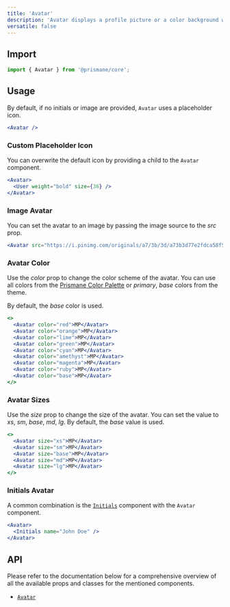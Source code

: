 ---
title: 'Avatar'
description: 'Avatar displays a profile picture or a color background with initials.'
versatile: false
---

## Import

```js
import { Avatar } from '@prismane/core';
```

## Usage

By default, if no initials or image are provided, `Avatar` uses a placeholder icon.

```jsx preview
<Avatar />
```

### Custom Placeholder Icon

You can overwrite the default icon by providing a child to the `Avatar` component.

```jsx preview
<Avatar>
  <User weight="bold" size={36} />
</Avatar>
```

### Image Avatar

You can set the avatar to an image by passing the image source to the _src_ prop.

```jsx preview
<Avatar src="https://i.pinimg.com/originals/a7/3b/3d/a73b3d77e2fdca58f57e568ddcfab1a5.jpg" />
```

### Avatar Color

Use the _color_ prop to change the color scheme of the avatar. You can use all colors from the [Prismane Color Palette](/docs/styling/color-palette) or _primary_, _base_ colors from the theme.

By default, the _base_ color is used.

```jsx preview
<>
  <Avatar color="red">MP</Avatar>
  <Avatar color="orange">MP</Avatar>
  <Avatar color="lime">MP</Avatar>
  <Avatar color="green">MP</Avatar>
  <Avatar color="cyan">MP</Avatar>
  <Avatar color="amethyst">MP</Avatar>
  <Avatar color="magenta">MP</Avatar>
  <Avatar color="ruby">MP</Avatar>
  <Avatar color="base">MP</Avatar>
</>
```

### Avatar Sizes

Use the _size_ prop to change the size of the avatar. You can set the value to _xs_, _sm_, _base_, _md_, _lg_. By default, the _base_ value is used.

```jsx preview
<>
  <Avatar size="xs">MP</Avatar>
  <Avatar size="sm">MP</Avatar>
  <Avatar size="base">MP</Avatar>
  <Avatar size="md">MP</Avatar>
  <Avatar size="lg">MP</Avatar>
</>
```

### Initials Avatar

A common combination is the [`Initials`](/docs/components/initials) component with the `Avatar` component.

```jsx preview
<Avatar>
  <Initials name="John Doe" />
</Avatar>
```

## API

Please refer to the documentation below for a comprehensive overview of all the available props and classes for the mentioned components.

- [`Avatar`](/docs/components-api/avatar-api)
